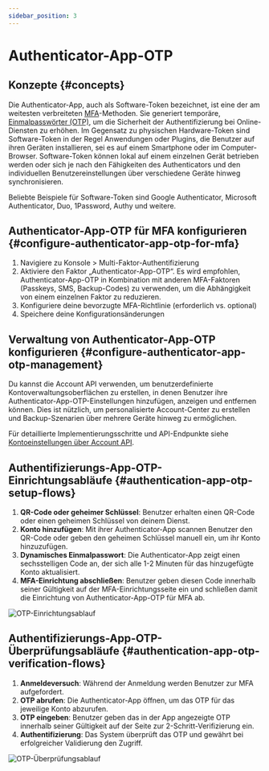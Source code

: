 ```yaml
---
sidebar_position: 3
---
```


# Authenticator-App-OTP

## Konzepte \{#concepts}

Die Authenticator-App, auch als Software-Token bezeichnet, ist eine der am weitesten verbreiteten [MFA](https://auth.wiki/mfa)-Methoden. Sie generiert temporäre, [Einmalpasswörter (OTP)](https://auth.wiki/otp), um die Sicherheit der Authentifizierung bei Online-Diensten zu erhöhen. Im Gegensatz zu physischen Hardware-Token sind Software-Token in der Regel Anwendungen oder Plugins, die Benutzer auf ihren Geräten installieren, sei es auf einem Smartphone oder im Computer-Browser. Software-Token können lokal auf einem einzelnen Gerät betrieben werden oder sich je nach den Fähigkeiten des Authenticators und den individuellen Benutzereinstellungen über verschiedene Geräte hinweg synchronisieren.

Beliebte Beispiele für Software-Token sind Google Authenticator, Microsoft Authenticator, Duo, 1Password, Authy und weitere.

## Authenticator-App-OTP für MFA konfigurieren \{#configure-authenticator-app-otp-for-mfa}

1. Navigiere zu <CloudLink to="/mfa">Konsole > Multi-Faktor-Authentifizierung</CloudLink>
2. Aktiviere den Faktor „Authenticator-App-OTP“. Es wird empfohlen, Authenticator-App-OTP in Kombination mit anderen MFA-Faktoren (Passkeys, SMS, Backup-Codes) zu verwenden, um die Abhängigkeit von einem einzelnen Faktor zu reduzieren.
3. Konfiguriere deine bevorzugte MFA-Richtlinie (erforderlich vs. optional)
4. Speichere deine Konfigurationsänderungen

## Verwaltung von Authenticator-App-OTP konfigurieren \{#configure-authenticator-app-otp-management}

Du kannst die Account API verwenden, um benutzerdefinierte Kontoverwaltungsoberflächen zu erstellen, in denen Benutzer ihre Authenticator-App-OTP-Einstellungen hinzufügen, anzeigen und entfernen können. Dies ist nützlich, um personalisierte Account-Center zu erstellen und Backup-Szenarien über mehrere Geräte hinweg zu ermöglichen.

Für detaillierte Implementierungsschritte und API-Endpunkte siehe [Kontoeinstellungen über Account API](/end-user-flows/account-settings/by-account-api#link-a-new-totp).

## Authentifizierungs-App-OTP-Einrichtungsabläufe \{#authentication-app-otp-setup-flows}

1. **QR-Code oder geheimer Schlüssel**: Benutzer erhalten einen QR-Code oder einen geheimen Schlüssel von deinem Dienst.
2. **Konto hinzufügen**: Mit ihrer Authenticator-App scannen Benutzer den QR-Code oder geben den geheimen Schlüssel manuell ein, um ihr Konto hinzuzufügen.
3. **Dynamisches Einmalpasswort**: Die Authenticator-App zeigt einen sechsstelligen Code an, der sich alle 1-2 Minuten für das hinzugefügte Konto aktualisiert.
4. **MFA-Einrichtung abschließen**: Benutzer geben diesen Code innerhalb seiner Gültigkeit auf der MFA-Einrichtungsseite ein und schließen damit die Einrichtung von Authenticator-App-OTP für MFA ab.

<img src="/img/assets/otp-set-up-flow.png" alt="OTP-Einrichtungsablauf" />

## Authentifizierungs-App-OTP-Überprüfungsabläufe \{#authentication-app-otp-verification-flows}

1. **Anmeldeversuch**: Während der Anmeldung werden Benutzer zur MFA aufgefordert.
2. **OTP abrufen**: Die Authenticator-App öffnen, um das OTP für das jeweilige Konto abzurufen.
3. **OTP eingeben**: Benutzer geben das in der App angezeigte OTP innerhalb seiner Gültigkeit auf der Seite zur 2-Schritt-Verifizierung ein.
4. **Authentifizierung**: Das System überprüft das OTP und gewährt bei erfolgreicher Validierung den Zugriff.

<img src="/img/assets/otp-verification-flow.png" alt="OTP-Überprüfungsablauf" />
